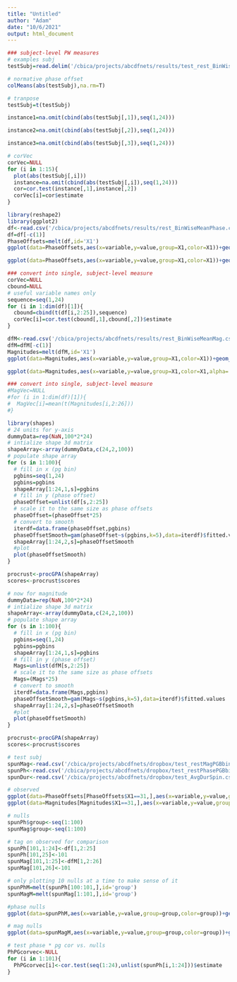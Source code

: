 ```yaml
---
title: "Untitled"
author: "Adam"
date: "10/6/2021"
output: html_document
---
```


```r
### subject-level PW measures
# examples subj
testSubj=read.delim('/cbica/projects/abcdfnets/results/test_rest_BinWisePhase.csv',header=F,sep=' ')

# normative phase offset
colMeans(abs(testSubj),na.rm=T)

# tranpose
testSubj=t(testSubj)

instance1=na.omit(cbind(abs(testSubj[,1]),seq(1,24)))

instance2=na.omit(cbind(abs(testSubj[,2]),seq(1,24)))

instance3=na.omit(cbind(abs(testSubj[,3]),seq(1,24)))

# corVec
corVec=NULL
for (i in 1:15){
  plot(abs(testSubj[,i]))
  instance=na.omit(cbind(abs(testSubj[,i]),seq(1,24)))
  cor=cor.test(instance[,1],instance[,2])
  corVec[i]=cor$estimate
}
```

```r
library(reshape2)
library(ggplot2)
df<-read.csv('/cbica/projects/abcdfnets/results/rest_BinWiseMeanPhase.csv')
df=df[-c(1)]
PhaseOffsets=melt(df,id='X1')
ggplot(data=PhaseOffsets,aes(x=variable,y=value,group=X1,color=X1))+geom_line(alpha=.5)+scale_color_gradientn(colours = rainbow(5))

ggplot(data=PhaseOffsets,aes(x=variable,y=value,group=X1,color=X1))+geom_smooth(method='gam',alpha=.2,se=F)+scale_color_gradientn(colours = rainbow(5))+theme_classic()+xlab('PG Bin')+ylab('Phase Offset from top PG bin')

### convert into single, subject-level measure
corVec=NULL
cbound=NULL
# useful variable names only
sequence=seq(1,24)
for (i in 1:dim(df)[1]){
  cbound=cbind(t(df[i,2:25]),sequence)
  corVec[i]=cor.test(cbound[,1],cbound[,2])$estimate
}
```

```r
dfM<-read.csv('/cbica/projects/abcdfnets/results/rest_BinWiseMeanMag.csv')
dfM=dfM[-c(1)]
Magnitudes=melt(dfM,id='X1')
ggplot(data=Magnitudes,aes(x=variable,y=value,group=X1,color=X1))+geom_line(alpha=.5)+scale_color_gradientn(colours = rainbow(5))+theme_classic()+xlab('PG Bin')+ylab('Mean Magnitude of Wave Peak')

ggplot(data=Magnitudes,aes(x=variable,y=value,group=X1,color=X1,alpha=.3))+geom_smooth(method='gam',alpha=.2,se=F)+scale_color_gradientn(colours = rainbow(5))+theme_classic()+xlab('PG Bin')+ylab('Mean Magnitude of Wave Peak')

### convert into single, subject-level measure
#MagVec=NULL
#for (i in 1:dim(df)[1]){
#  MagVec[i]=mean(t(Magnitudes[i,2:26]))
#}

```

```r
library(shapes)
# 24 units for y-axis
dummyData=rep(NaN,100*2*24)
# intialize shape 3d matrix
shapeArray<-array(dummyData,c(24,2,100))
# populate shape array
for (s in 1:100){
  # fill in x (pg bin)
  pgbins=seq(1,24)
  pgbins=pgbins
  shapeArray[1:24,1,s]=pgbins
  # fill in y (phase offset)
  phaseOffset=unlist(df[s,2:25])
  # scale it to the same size as phase offsets
  phaseOffset=(phaseOffset*25)
  # convert to smooth
  iterdf=data.frame(phaseOffset,pgbins)
  phaseOffsetSmooth=gam(phaseOffset~s(pgbins,k=5),data=iterdf)$fitted.values
  shapeArray[1:24,2,s]=phaseOffsetSmooth
  #plot
  plot(phaseOffsetSmooth)
}

procrust<-procGPA(shapeArray)
scores<-procrust$scores
```

```r
# now for magnitude
dummyData=rep(NaN,100*2*24)
# intialize shape 3d matrix
shapeArray<-array(dummyData,c(24,2,100))
# populate shape array
for (s in 1:100){
  # fill in x (pg bin)
  pgbins=seq(1,24)
  pgbins=pgbins
  shapeArray[1:24,1,s]=pgbins
  # fill in y (phase offset)
  Mags=unlist(dfM[s,2:25])
  # scale it to the same size as phase offsets
  Mags=(Mags*25)
  # convert to smooth
  iterdf=data.frame(Mags,pgbins)
  phaseOffsetSmooth=gam(Mags~s(pgbins,k=5),data=iterdf)$fitted.values
  shapeArray[1:24,2,s]=phaseOffsetSmooth
  #plot
  plot(phaseOffsetSmooth)
}

procrust<-procGPA(shapeArray)
scores<-procrust$scores
```

```r
# test subj
spunMag<-read.csv('/cbica/projects/abcdfnets/dropbox/test_restMagPGBbinSpin.csv',header=F)
spunPh<-read.csv('/cbica/projects/abcdfnets/dropbox/test_restPhasePGBbinSpin.csv',header=F)
spunDur<-read.csv('/cbica/projects/abcdfnets/dropbox/test_AvgDurSpin.csv',header=F)

# observed
ggplot(data=PhaseOffsets[PhaseOffsets$X1==31,],aes(x=variable,y=value,group=X1))+geom_line(alpha=.5)+theme_classic()
ggplot(data=Magnitudes[Magnitudes$X1==31,],aes(x=variable,y=value,group=X1))+geom_line(alpha=.5)+ylim(0,.7)+theme_classic()

# nulls
spunPh$group<-seq(1:100)
spunMag$group<-seq(1:100)

# tag on observed for comparison
spunPh[101,1:24]<-df[1,2:25]
spunPh[101,25]<-101
spunMag[101,1:25]<-dfM[1,2:26]
spunMag[101,26]<-101

# only plotting 10 nulls at a time to make sense of it
spunPhM=melt(spunPh[100:101,],id='group')
spunMagM=melt(spunMag[1:101,],id='group')

#phase nulls
ggplot(data=spunPhM,aes(x=variable,y=value,group=group,color=group))+geom_line(alpha=.7)+scale_color_gradientn(colours = rainbow(5))+theme_classic()+ylab('Phase Offset')+xlab('PG Bin')

# mag nulls
ggplot(data=spunMagM,aes(x=variable,y=value,group=group,color=group))+geom_line(alpha=.7)+scale_color_gradientn(colours = rainbow(5))+ylim(0,.7)+theme_classic()+ylab('Magnitude')+xlab('PG Bin')

# test phase * pg cor vs. nulls
PhPGcorvec<-NULL
for (i in 1:101){
  PhPGcorvec[i]<-cor.test(seq(1:24),unlist(spunPh[i,1:24]))$estimate
}
```